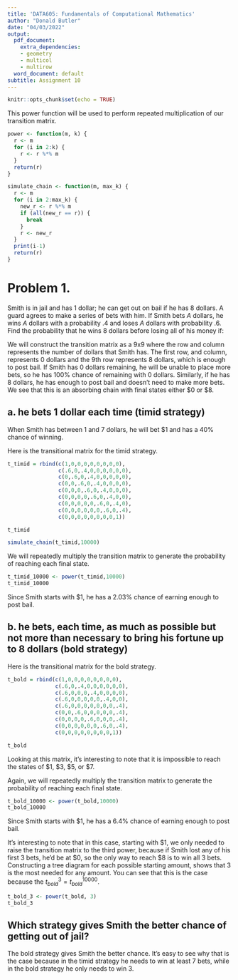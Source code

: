 ```yaml
---
title: 'DATA605: Fundamentals of Computational Mathematics'
author: "Donald Butler"
date: "04/03/2022"
output:
  pdf_document:
    extra_dependencies:
    - geometry
    - multicol
    - multirow
  word_document: default
subtitle: Assignment 10
---
```


```r
knitr::opts_chunk$set(echo = TRUE)
```

This power function will be used to perform repeated multiplication of our transition matrix.

```r
power <- function(m, k) {
  r <- m
  for (i in 2:k) {
    r <- r %*% m
  }
  return(r)
}

simulate_chain <- function(m, max_k) {
  r <- m
  for (i in 2:max_k) {
    new_r <- r %*% m
    if (all(new_r == r)) {
      break
    }
    r <- new_r
  }
  print(i-1)
  return(r)
}
```



# Problem 1.

Smith is in jail and has 1 dollar; he can get out on bail if he has 8 dollars. A guard agrees to make a series of bets with him. If Smith bets $A$ dollars, he wins $A$ dollars with a probability .4 and loses $A$ dollars with probability .6. Find the probability that he wins 8 dollars before losing all of his money if:

We will construct the transition matrix as a 9x9 where the row and column represents the number of dollars that Smith has. The first row, and column, represents 0 dollars and the 9th row represents 8 dollars, which is enough to post bail. If Smith has 0 dollars remaining, he will be unable to place more bets, so he has 100% chance of remaining with 0 dollars. Similarly, if he has 8 dollars, he has enough to post bail and doesn't need to make more bets. We see that this is an absorbing chain with final states either \$0 or \$8.

## a. he bets 1 dollar each time (timid strategy)

When Smith has between 1 and 7 dollars, he will bet \$1 and has a 40% chance of winning.

Here is the transitional matrix for the timid strategy.

```r
t_timid = rbind(c(1,0,0,0,0,0,0,0,0),
                c(.6,0,.4,0,0,0,0,0,0),
                c(0,.6,0,.4,0,0,0,0,0),
                c(0,0,.6,0,.4,0,0,0,0),
                c(0,0,0,.6,0,.4,0,0,0),
                c(0,0,0,0,.6,0,.4,0,0),
                c(0,0,0,0,0,.6,0,.4,0),
                c(0,0,0,0,0,0,.6,0,.4),
                c(0,0,0,0,0,0,0,0,1))

t_timid

simulate_chain(t_timid,10000)
```

We will repeatedly multiply the transition matrix to generate the probability of reaching each final state.

```r
t_timid_10000 <- power(t_timid,10000)
t_timid_10000
```

Since Smith starts with \$1, he has a 2.03% chance of earning enough to post bail.

## b. he bets, each time, as much as possible but not more than necessary to bring his fortune up to 8 dollars (bold strategy)

Here is the transitional matrix for the bold strategy.

```r
t_bold = rbind(c(1,0,0,0,0,0,0,0,0),
               c(.6,0,.4,0,0,0,0,0,0),
               c(.6,0,0,0,.4,0,0,0,0),
               c(.6,0,0,0,0,0,.4,0,0),
               c(.6,0,0,0,0,0,0,0,.4),
               c(0,0,.6,0,0,0,0,0,.4),
               c(0,0,0,0,.6,0,0,0,.4),
               c(0,0,0,0,0,0,.6,0,.4),
               c(0,0,0,0,0,0,0,0,1))

t_bold
```

Looking at this matrix, it's interesting to note that it is impossible to reach the states of \$1, \$3, \$5, or \$7. 

Again, we will repeatedly multiply the transition matrix to generate the probability of reaching each final state.

```r
t_bold_10000 <- power(t_bold,10000)
t_bold_10000
```

Since Smith starts with \$1, he has a 6.4% chance of earning enough to post bail.

It's interesting to note that in this case, starting with \$1, we only needed to raise the transition matrix to the third power, because if Smith lost any of his first 3 bets, he'd be at \$0, so the only way to reach \$8 is to win all 3 bets. Constructing a tree diagram for each possible starting amount, shows that 3 is the most needed for any amount. You can see that this is the case because the $t_{bold}^3 = t_{bold}^{10000}$.

```r
t_bold_3 <- power(t_bold, 3)
t_bold_3
```

## Which strategy gives Smith the better chance of getting out of jail?

The bold strategy gives Smith the better chance. It's easy to see why that is the case because in the timid strategy he needs to win at least 7 bets, while in the bold strategy he only needs to win 3.
